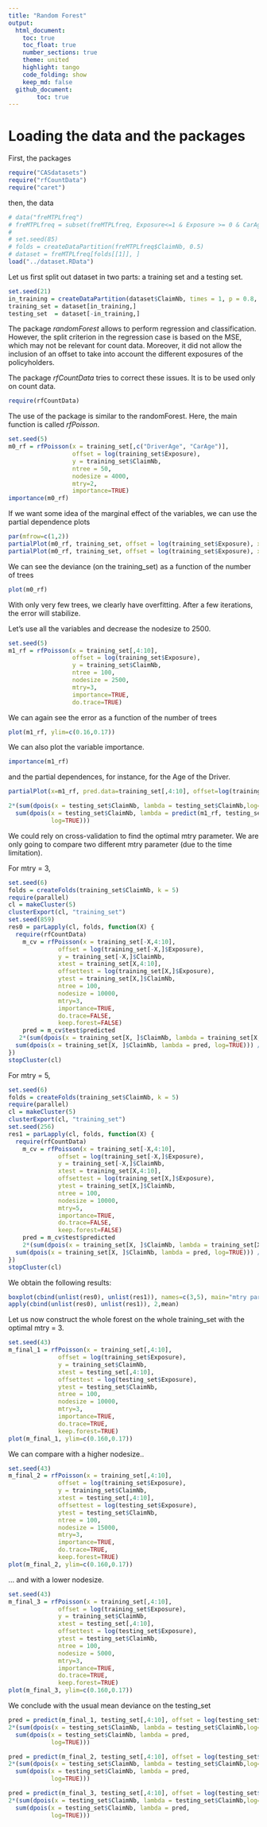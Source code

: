 ```yaml
---
title: "Random Forest"
output:
  html_document:
    toc: true
    toc_float: true
    number_sections: true    
    theme: united
    highlight: tango
    code_folding: show
    keep_md: false
  github_document:
        toc: true
---
```


# Loading the data and the packages
First, the packages
```r
require("CASdatasets")
require("rfCountData")
require("caret")
```
then, the data
```r
# data("freMTPLfreq")
# freMTPLfreq = subset(freMTPLfreq, Exposure<=1 & Exposure >= 0 & CarAge<=25)
# 
# set.seed(85)
# folds = createDataPartition(freMTPLfreq$ClaimNb, 0.5)
# dataset = freMTPLfreq[folds[[1]], ]
load("../dataset.RData")
```

Let us first split out dataset in two parts: a training set and a testing set.
```r
set.seed(21)
in_training = createDataPartition(dataset$ClaimNb, times = 1, p = 0.8, list=FALSE)
training_set = dataset[in_training,]
testing_set  = dataset[-in_training,]
```

The package *randomForest* allows to perform regression and classification. However, the split criterion in the regression case is based on the MSE, which may not be relevant for count data. Moreover, it did not allow the inclusion of an offset to take into account the different exposures of the policyholders.

The package *rfCountData* tries to correct these issues. It is to be used only on count data.
```r
require(rfCountData)
```

The use of the package is similar to the randomForest. Here, the main function is called *rfPoisson*.

```r
set.seed(5)
m0_rf = rfPoisson(x = training_set[,c("DriverAge", "CarAge")],
                  offset = log(training_set$Exposure),
                  y = training_set$ClaimNb,
                  ntree = 50,
                  nodesize = 4000,
                  mtry=2,
                  importance=TRUE)
importance(m0_rf)
```

If we want some idea of the marginal effect of the variables, we can use the partial dependence plots

```r
par(mfrow=c(1,2))
partialPlot(m0_rf, training_set, offset = log(training_set$Exposure), x.var="DriverAge")
partialPlot(m0_rf, training_set, offset = log(training_set$Exposure), x.var="CarAge")
```

We can see the deviance (on the training_set) as a function of the number of trees

```r
plot(m0_rf)
```

With only very few trees, we clearly have overfitting. After a few iterations, the error will stabilize.

Let's use all the variables and decrease the nodesize to 2500.

```r
set.seed(5)
m1_rf = rfPoisson(x = training_set[,4:10],
                  offset = log(training_set$Exposure),
                  y = training_set$ClaimNb,
                  ntree = 100,
                  nodesize = 2500,
                  mtry=3,
                  importance=TRUE,
                  do.trace=TRUE)
```

We can again see the error as a function of the number of trees
```r
plot(m1_rf, ylim=c(0.16,0.17))
```

We can also plot the variable importance.

```r
importance(m1_rf)
```

and the partial dependences, for instance, for the Age of the Driver.

```r
partialPlot(x=m1_rf, pred.data=training_set[,4:10], offset=log(training_set$Exposure), x.var="DriverAge")
```


```r
2*(sum(dpois(x = testing_set$ClaimNb, lambda = testing_set$ClaimNb,log=TRUE))-
  sum(dpois(x = testing_set$ClaimNb, lambda = predict(m1_rf, testing_set[,4:10], log(testing_set$Exposure)),
            log=TRUE)))
```


We could rely on cross-validation to find the optimal mtry parameter. We are only going to compare two different mtry parameter (due to the time limitation).

For mtry = 3,
```r
set.seed(6)
folds = createFolds(training_set$ClaimNb, k = 5)
require(parallel)
cl = makeCluster(5)
clusterExport(cl, "training_set")
set.seed(859)
res0 = parLapply(cl, folds, function(X) {
  require(rfCountData)
    m_cv = rfPoisson(x = training_set[-X,4:10],
              offset = log(training_set[-X,]$Exposure),
              y = training_set[-X,]$ClaimNb,
              xtest = training_set[X,4:10],
              offsettest = log(training_set[X,]$Exposure),
              ytest = training_set[X,]$ClaimNb,
              ntree = 100,
              nodesize = 10000,
              mtry=3,
              importance=TRUE,
              do.trace=FALSE,
              keep.forest=FALSE)
    pred = m_cv$test$predicted
   2*(sum(dpois(x = training_set[X, ]$ClaimNb, lambda = training_set[X, ]$ClaimNb,log=TRUE))-
  sum(dpois(x = training_set[X, ]$ClaimNb, lambda = pred, log=TRUE))) / nrow(training_set[X,])
})
stopCluster(cl)
```
For mtry = 5,
```r
set.seed(6)
folds = createFolds(training_set$ClaimNb, k = 5)
require(parallel)
cl = makeCluster(5)
clusterExport(cl, "training_set")
set.seed(256)
res1 = parLapply(cl, folds, function(X) {
  require(rfCountData)
    m_cv = rfPoisson(x = training_set[-X,4:10],
              offset = log(training_set[-X,]$Exposure),
              y = training_set[-X,]$ClaimNb,
              xtest = training_set[X,4:10],
              offsettest = log(training_set[X,]$Exposure),
              ytest = training_set[X,]$ClaimNb,
              ntree = 100,
              nodesize = 10000,
              mtry=5,
              importance=TRUE,
              do.trace=FALSE,
              keep.forest=FALSE)
    pred = m_cv$test$predicted
    2*(sum(dpois(x = training_set[X, ]$ClaimNb, lambda = training_set[X, ]$ClaimNb,log=TRUE))-
  sum(dpois(x = training_set[X, ]$ClaimNb, lambda = pred, log=TRUE))) / nrow(training_set[X,])
})
stopCluster(cl)
```

We obtain the following results:

```r
boxplot(cbind(unlist(res0), unlist(res1)), names=c(3,5), main="mtry parameter 5-fold CV", ylab="Poisson Mean Deviance")
apply(cbind(unlist(res0), unlist(res1)), 2,mean)
```


Let us now construct the whole forest on the whole training_set with the optimal mtry = 3.
```r
set.seed(43)
m_final_1 = rfPoisson(x = training_set[,4:10],
              offset = log(training_set$Exposure),
              y = training_set$ClaimNb,
              xtest = testing_set[,4:10],
              offsettest = log(testing_set$Exposure),
              ytest = testing_set$ClaimNb,
              ntree = 100,
              nodesize = 10000,
              mtry=3,
              importance=TRUE,
              do.trace=TRUE,
              keep.forest=TRUE)
plot(m_final_1, ylim=c(0.160,0.17))
```

We can compare with a higher nodesize..

```r
set.seed(43)
m_final_2 = rfPoisson(x = training_set[,4:10],
              offset = log(training_set$Exposure),
              y = training_set$ClaimNb,
              xtest = testing_set[,4:10],
              offsettest = log(testing_set$Exposure),
              ytest = testing_set$ClaimNb,
              ntree = 100,
              nodesize = 15000,
              mtry=3,
              importance=TRUE,
              do.trace=TRUE,
              keep.forest=TRUE)
plot(m_final_2, ylim=c(0.160,0.17))
```

... and with a lower nodesize.

```r
set.seed(43)
m_final_3 = rfPoisson(x = training_set[,4:10],
              offset = log(training_set$Exposure),
              y = training_set$ClaimNb,
              xtest = testing_set[,4:10],
              offsettest = log(testing_set$Exposure),
              ytest = testing_set$ClaimNb,
              ntree = 100,
              nodesize = 5000,
              mtry=3,
              importance=TRUE,
              do.trace=TRUE,
              keep.forest=TRUE)
plot(m_final_3, ylim=c(0.160,0.17))
```

We conclude with the usual mean deviance on the testing_set
```r
pred = predict(m_final_1, testing_set[,4:10], offset = log(testing_set$Exposure))
2*(sum(dpois(x = testing_set$ClaimNb, lambda = testing_set$ClaimNb,log=TRUE))-
  sum(dpois(x = testing_set$ClaimNb, lambda = pred,
            log=TRUE)))

pred = predict(m_final_2, testing_set[,4:10], offset = log(testing_set$Exposure))
2*(sum(dpois(x = testing_set$ClaimNb, lambda = testing_set$ClaimNb,log=TRUE))-
  sum(dpois(x = testing_set$ClaimNb, lambda = pred,
            log=TRUE)))

pred = predict(m_final_3, testing_set[,4:10], offset = log(testing_set$Exposure))
2*(sum(dpois(x = testing_set$ClaimNb, lambda = testing_set$ClaimNb,log=TRUE))-
  sum(dpois(x = testing_set$ClaimNb, lambda = pred,
            log=TRUE)))
```

